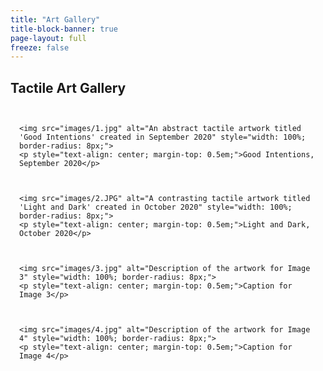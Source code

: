 ```yaml
---
title: "Art Gallery"
title-block-banner: true
page-layout: full
freeze: false
---
```


## Tactile Art Gallery

<div style="display: grid; grid-template-columns: repeat(auto-fit, minmax(250px, 1fr)); gap: 1em; padding: 1em;">

  <div>
    <img src="images/1.jpg" alt="An abstract tactile artwork titled 'Good Intentions' created in September 2020" style="width: 100%; border-radius: 8px;">
    <p style="text-align: center; margin-top: 0.5em;">Good Intentions, September 2020</p>
  </div>

  <div>
    <img src="images/2.JPG" alt="A contrasting tactile artwork titled 'Light and Dark' created in October 2020" style="width: 100%; border-radius: 8px;">
    <p style="text-align: center; margin-top: 0.5em;">Light and Dark, October 2020</p>
  </div>

  <div>
    <img src="images/3.jpg" alt="Description of the artwork for Image 3" style="width: 100%; border-radius: 8px;">
    <p style="text-align: center; margin-top: 0.5em;">Caption for Image 3</p>
  </div>

  <div>
    <img src="images/4.jpg" alt="Description of the artwork for Image 4" style="width: 100%; border-radius: 8px;">
    <p style="text-align: center; margin-top: 0.5em;">Caption for Image 4</p>
  </div>


</div>

